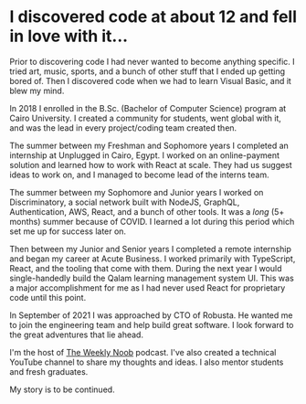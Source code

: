 
<SEO
	description='This is my story - Nabil Tharwat'
	path='about'
	title='About'
/>

# I discovered code at about 12 and fell in love with it...

Prior to discovering code I had never wanted to become anything specific. I
tried art, music, sports, and a bunch of other stuff that I ended up getting
bored of. Then I discovered code when we had to learn Visual Basic, and it blew
my mind.

In 2018 I enrolled in the B.Sc. (Bachelor of Computer Science) program at Cairo
University. I created a community for students, went global with it, and was the
lead in every project/coding team created then.

The summer between my Freshman and Sophomore years I completed an internship at
Unplugged in Cairo, Egypt. I worked on an
online-payment solution and learned how to work with React at scale. They had us
suggest ideas to work on, and I managed to become lead of the interns team.

The summer between my Sophomore and Junior years I worked on Discriminatory, a
social network built with NodeJS, GraphQL, Authentication, AWS, React, and a
bunch of other tools. It was a _long_ (5+ months) summer because of COVID. I
learned a lot during this period which set me up for success later on.

Then between my Junior and Senior years I completed a remote
internship and began my career at Acute Business. I worked
primarily with TypeScript, React, and the tooling that come with them. During
the next year I would single-handedly build the Qalam learning management system
UI. This was a major accomplishment for me as I had never used React for
proprietary code until this point. 

In September of 2021 I was approached by CTO of Robusta. He wanted me to join the 
engineering team and help build great software. I look forward to the great 
adventures that lie ahead.

I'm the host of [The Weekly Noob](http://theweeklynoob.netlify.app/)
podcast. I've also created a technical YouTube channel to share my thoughts and
ideas. I also mentor students and fresh graduates. 

My story is to be continued.
